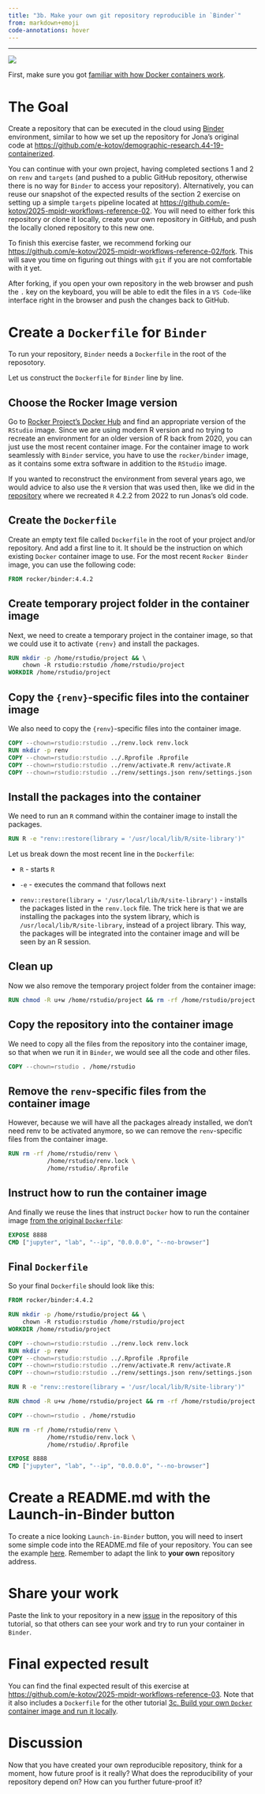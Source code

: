 ```yaml
---
title: "3b. Make your own git repository reproducible in `Binder`"
from: markdown+emoji
code-annotations: hover
---
```


-----

![](media/images/blocks-containers.png)

First, make sure you got [familiar with how Docker containers work](3a-how-docker-and-binder-work.qmd).

# The Goal

Create a repository that can be executed in the cloud using [Binder](https://mybinder.org/){target="_blank"} environment, similar to how we set up the repository for Jona's original code at [https://github.com/e-kotov/demographic-research.44-19-containerized](https://github.com/e-kotov/demographic-research.44-19-containerized){target="_blank"}.

You can continue with your own project, having completed sections 1 and 2 on `renv` and `targets` (and pushed to a public GitHub repository, otherwise there is no way for `Binder` to access your repository). Alternatively, you can reuse our snapshot of the expected results of the section 2 exercise on setting up a simple `targets` pipeline located at [https://github.com/e-kotov/2025-mpidr-workflows-reference-02](https://github.com/e-kotov/2025-mpidr-workflows-reference-02){target="_blank"}. You will need to either fork this repository or clone it locally, create your own repository in GitHub, and push the locally cloned repository to this new one.

::: {.callout-tip}
To finish this exercise faster, we recommend forking our [https://github.com/e-kotov/2025-mpidr-workflows-reference-02/fork](https://github.com/e-kotov/2025-mpidr-workflows-reference-02/fork){target="_blank"}. This will save you time on figuring out things with `git` if you are not comfortable with it yet.

After forking, if you open your own repository in the web browser and push the `.` key on the keyboard, you will be able to edit the files in a `VS Code`-like interface right in the browser and push the changes back to GitHub.
:::


# Create a `Dockerfile` for `Binder`

To run your repository, `Binder` needs a `Dockerfile` in the root of the reposotory.

Let us construct the `Dockerfile` for `Binder` line by line.


## Choose the Rocker Image version

Go to [Rocker Project's Docker Hub](https://hub.docker.com/r/rocker/binder/tags){target="_blank"} and find an appropriate version of the `RStudio` image. Since we are using modern R version and no trying to recreate an environment for an older version of R back from 2020, you can just use the most recent container image. For the container image to work seamlessly with `Binder` service, you have to use the `rocker/binder` image, as it contains some extra software in addition to the `RStudio` image.

::: {.callout-note}
If you wanted to reconstruct the environment from several years ago, we would advice to also use the `R` version that was used then, like we did in the [repository](https://github.com/e-kotov/demographic-research.44-19-containerized){target="_blank"} where we recreated `R` 4.2.2 from 2022 to run Jonas's old code.
:::

## Create the `Dockerfile`

Create an empty text file called `Dockerfile` in the root of your project and/or repository. And add a first line to it. It should be the instruction on which existing `Docker` container image to use. For the most recent `Rocker Binder` image, you can use the following code:

```dockerfile
FROM rocker/binder:4.4.2
```

## Create temporary project folder in the container image

Next, we need to create a temporary project in the container image, so that we could use it to activate `{renv}` and install the packages.

```dockerfile
RUN mkdir -p /home/rstudio/project && \ 
    chown -R rstudio:rstudio /home/rstudio/project
WORKDIR /home/rstudio/project
```

## Copy the `{renv}`-specific files into the container image

We also need to copy the `{renv}`-specific files into the container image.

```dockerfile
COPY --chown=rstudio:rstudio ../renv.lock renv.lock
RUN mkdir -p renv
COPY --chown=rstudio:rstudio ../.Rprofile .Rprofile
COPY --chown=rstudio:rstudio ../renv/activate.R renv/activate.R
COPY --chown=rstudio:rstudio ../renv/settings.json renv/settings.json
```

## Install the packages into the container

We need to run an `R` command within the container image to install the packages.

```dockerfile
RUN R -e "renv::restore(library = '/usr/local/lib/R/site-library')"
```


::: {.callout-note}
Let us break down the most recent line in the `Dockerfile`:

  - `R` - starts `R`
  
  - `-e` - executes the command that follows next

  - `renv::restore(library = '/usr/local/lib/R/site-library')` - installs the packages listed in the `renv.lock` file. The trick here is that we are installing the packages into the system library, which is `/usr/local/lib/R/site-library`, instead of a project library. This way, the packages will be integrated into the container image and will be seen by an R session.
:::

## Clean up

Now we also remove the temporary project folder from the container image:

```dockerfile
RUN chmod -R u+w /home/rstudio/project && rm -rf /home/rstudio/project
```

## Copy the repository into the container image

We need to copy all the files from the repository into the container image, so that when we run it in `Binder`, we would see all the code and other files.

```dockerfile
COPY --chown=rstudio . /home/rstudio
```

## Remove the `renv`-specific files from the container image

However, because we will have all the packages already installed, we don't need renv to be activated anymore, so we can remove the `renv`-specific files from the container image.

```dockerfile
RUN rm -rf /home/rstudio/renv \
           /home/rstudio/renv.lock \
           /home/rstudio/.Rprofile
```

## Instruct how to run the container image

And finally we reuse the lines that instruct `Docker` how to run the container image [from the original `Dockerfile`](https://github.com/rocker-org/rocker-versioned2/blob/abe4fc1f3fb1c50281f9de5b3636f8a117126f98/dockerfiles/binder_4.4.2.Dockerfile#L10-L12){target="_blank"}:

```dockerfile
EXPOSE 8888
CMD ["jupyter", "lab", "--ip", "0.0.0.0", "--no-browser"]
```

## Final `Dockerfile`

So your final `Dockerfile` should look like this:

```dockerfile
FROM rocker/binder:4.4.2

RUN mkdir -p /home/rstudio/project && \ 
    chown -R rstudio:rstudio /home/rstudio/project
WORKDIR /home/rstudio/project

COPY --chown=rstudio:rstudio ../renv.lock renv.lock
RUN mkdir -p renv
COPY --chown=rstudio:rstudio ../.Rprofile .Rprofile
COPY --chown=rstudio:rstudio ../renv/activate.R renv/activate.R
COPY --chown=rstudio:rstudio ../renv/settings.json renv/settings.json

RUN R -e "renv::restore(library = '/usr/local/lib/R/site-library')"

RUN chmod -R u+w /home/rstudio/project && rm -rf /home/rstudio/project

COPY --chown=rstudio . /home/rstudio

RUN rm -rf /home/rstudio/renv \
           /home/rstudio/renv.lock \
           /home/rstudio/.Rprofile

EXPOSE 8888
CMD ["jupyter", "lab", "--ip", "0.0.0.0", "--no-browser"]
```

# Create a README.md with the Launch-in-Binder button

To create a nice looking `Launch-in-Binder` button, you will need to insert some simple code into the README.md file of your repository. You can see the example [here](https://raw.githubusercontent.com/e-kotov/2025-mpidr-workflows-reference-03/refs/heads/main/README.md){target="_blank"}. Remember to adapt the link to **your own** repository address.

# Share your work

Paste the link to your repository in a new [issue](https://github.com/e-kotov/2025-mpidr-open-science-reproducible-workflows/issues/new){target="_blank"} in the repository of this tutorial, so that others can see your work and try to run your container in `Binder`.

# Final expected result

You can find the final expected result of this exercise at [https://github.com/e-kotov/2025-mpidr-workflows-reference-03](https://github.com/e-kotov/2025-mpidr-workflows-reference-03){target="_blank"}. Note that it also includes a `Dockerfile` for the other tutorial [3c. Build your own `Docker` container image and run it locally](3c-build-docker-container-image.qmd).

# Discussion

Now that you have created your own reproducible repository, think for a moment, how future proof is it really? What does the reproducibility of your repository depend on? How can you further future-proof it?
